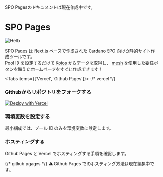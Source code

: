 
<Callout type="warning" emoji="⚠️">
	SPO Pagesのドキュメントは現在作成中です。
</Callout>

# SPO Pages

![Hello](/spo-pages/top.png)

SPO Pages は Next.js ベースで作成された Cardano SPO 向けの静的サイト作成ツールです。  
Pool ID を設定するだけで [Koios](https://www.koios.rest/) からデータを取得し、 [mesh](https://meshjs.dev/) を使用した委任ボタンを備えたホームページをすぐに作成できます！

<Tabs items={['Vercel', 'Github Pages']}>
  <Tab>
  {/* vercel */}
    <Steps>
### Githubからリポジトリをフォークする

[![Deploy with Vercel](https://vercel.com/button)](https://vercel.com/new/clone?repository-url=https%3A%2F%2Fgithub.com%2F449sabu%2Fspo-pages&env=NEXT_PUBLIC_POOL_ID&envDescription=%E3%80%8Cpool...%20%E3%80%8D%E3%81%A7%E5%A7%8B%E3%81%BE%E3%82%8Bbech32%E5%BD%A2%E5%BC%8F%E3%81%AE%E3%83%97%E3%83%BC%E3%83%ABID&demo-url=https%3A%2F%2Fspo-pages.vercel.app%2F&demo-image=https%3A%2F%2Fraw.githubusercontent.com%2F449sabu%2Fdocs%2Fmain%2Fpublic%2Fspo-pages%2Ftop.png)

### 環境変数を設定する

最小構成では、プール ID のみを環境変数に設定します。

### ホスティングする

Github Pages と Vercel でホスティングする手順を確認します。

</Steps>

  </Tab>
  <Tab>
  {/* github pgages */}
  ⚠️ Github Pages でのホスティング方法は現在編集中です。
  </Tab>
</Tabs>

